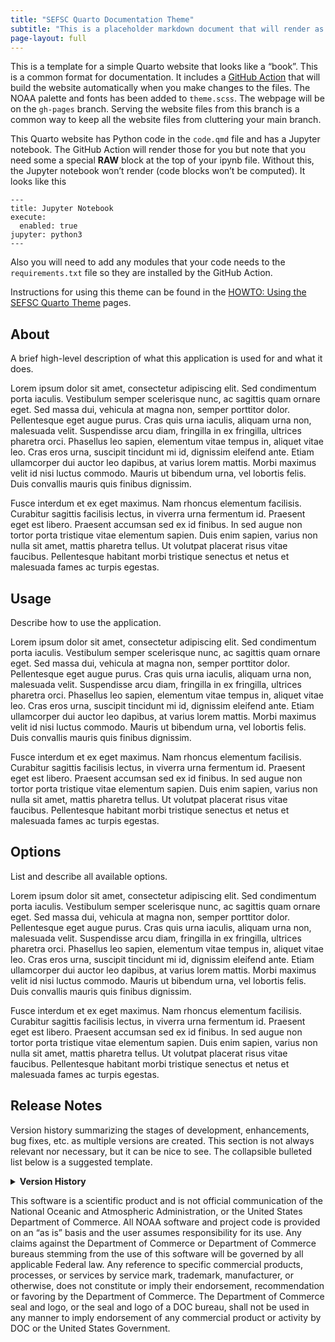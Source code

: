 ```yaml
---
title: "SEFSC Quarto Documentation Theme"
subtitle: "This is a placeholder markdown document that will render as the index.html page for the documentation site. Replace content as desired."
page-layout: full
---
```


This is a template for a simple Quarto website that looks like a "book". This is a common format for documentation. It includes a [GitHub Action](https://github.com/nmfs-opensci/NOAA-quarto-simple-python/blob/main/.github/workflows/render-and-publish.yml) that will build the website automatically when you make changes to the files. The NOAA palette and fonts has been added to `theme.scss`. The webpage will be on the `gh-pages` branch. Serving the website files from this branch is a common way to keep all the website files from cluttering your main branch. 

This Quarto website has Python code in the `code.qmd` file and has a Jupyter notebook. The GitHub Action will render those for you but note that you need some a special **RAW** block at the top of your ipynb file. Without this, the Jupyter notebook won't render (code blocks won't be computed). It looks like this
```
---
title: Jupyter Notebook
execute:
  enabled: true
jupyter: python3
---
```
Also you will need to add any modules that your code needs to the `requirements.txt` file so they are installed by the GitHub Action.

Instructions for using this theme can be found in the [HOWTO: Using the SEFSC Quarto Theme](/content/howto/setup.qmd) pages.

## About

A brief high-level description of what this application is used for and what it does.

Lorem ipsum dolor sit amet, consectetur adipiscing elit. Sed condimentum porta iaculis. Vestibulum semper scelerisque nunc, ac sagittis quam ornare eget. Sed massa dui, vehicula at magna non, semper porttitor dolor. Pellentesque eget augue purus. Cras quis urna iaculis, aliquam urna non, malesuada velit. Suspendisse arcu diam, fringilla in ex fringilla, ultrices pharetra orci. Phasellus leo sapien, elementum vitae tempus in, aliquet vitae leo. Cras eros urna, suscipit tincidunt mi id, dignissim eleifend ante. Etiam ullamcorper dui auctor leo dapibus, at varius lorem mattis. Morbi maximus velit id nisi luctus commodo. Mauris ut bibendum urna, vel lobortis felis. Duis convallis mauris quis finibus dignissim.

Fusce interdum et ex eget maximus. Nam rhoncus elementum facilisis. Curabitur sagittis facilisis lectus, in viverra urna fermentum id. Praesent eget est libero. Praesent accumsan sed ex id finibus. In sed augue non tortor porta tristique vitae elementum sapien. Duis enim sapien, varius non nulla sit amet, mattis pharetra tellus. Ut volutpat placerat risus vitae faucibus. Pellentesque habitant morbi tristique senectus et netus et malesuada fames ac turpis egestas.

## Usage

Describe how to use the application.

Lorem ipsum dolor sit amet, consectetur adipiscing elit. Sed condimentum porta iaculis. Vestibulum semper scelerisque nunc, ac sagittis quam ornare eget. Sed massa dui, vehicula at magna non, semper porttitor dolor. Pellentesque eget augue purus. Cras quis urna iaculis, aliquam urna non, malesuada velit. Suspendisse arcu diam, fringilla in ex fringilla, ultrices pharetra orci. Phasellus leo sapien, elementum vitae tempus in, aliquet vitae leo. Cras eros urna, suscipit tincidunt mi id, dignissim eleifend ante. Etiam ullamcorper dui auctor leo dapibus, at varius lorem mattis. Morbi maximus velit id nisi luctus commodo. Mauris ut bibendum urna, vel lobortis felis. Duis convallis mauris quis finibus dignissim.

Fusce interdum et ex eget maximus. Nam rhoncus elementum facilisis. Curabitur sagittis facilisis lectus, in viverra urna fermentum id. Praesent eget est libero. Praesent accumsan sed ex id finibus. In sed augue non tortor porta tristique vitae elementum sapien. Duis enim sapien, varius non nulla sit amet, mattis pharetra tellus. Ut volutpat placerat risus vitae faucibus. Pellentesque habitant morbi tristique senectus et netus et malesuada fames ac turpis egestas.

## Options

List and describe all available options.

Lorem ipsum dolor sit amet, consectetur adipiscing elit. Sed condimentum porta iaculis. Vestibulum semper scelerisque nunc, ac sagittis quam ornare eget. Sed massa dui, vehicula at magna non, semper porttitor dolor. Pellentesque eget augue purus. Cras quis urna iaculis, aliquam urna non, malesuada velit. Suspendisse arcu diam, fringilla in ex fringilla, ultrices pharetra orci. Phasellus leo sapien, elementum vitae tempus in, aliquet vitae leo. Cras eros urna, suscipit tincidunt mi id, dignissim eleifend ante. Etiam ullamcorper dui auctor leo dapibus, at varius lorem mattis. Morbi maximus velit id nisi luctus commodo. Mauris ut bibendum urna, vel lobortis felis. Duis convallis mauris quis finibus dignissim.

Fusce interdum et ex eget maximus. Nam rhoncus elementum facilisis. Curabitur sagittis facilisis lectus, in viverra urna fermentum id. Praesent eget est libero. Praesent accumsan sed ex id finibus. In sed augue non tortor porta tristique vitae elementum sapien. Duis enim sapien, varius non nulla sit amet, mattis pharetra tellus. Ut volutpat placerat risus vitae faucibus. Pellentesque habitant morbi tristique senectus et netus et malesuada fames ac turpis egestas.

## Release Notes

Version history summarizing the stages of development, enhancements, bug fixes, etc. as multiple versions are created. This section is not always relevant nor necessary, but it can be nice to see. The collapsible bulleted list below is a suggested template.

<details>
  <summary>
    <b> Version History </b>
  </summary>
  <ul>
    <li> <b>Version 1.0</b> (Sep 2023): Initial version </li>
    <li> <b>Version 1.1</b> (Mon YYYY): Revised to include:
      <ul>
        <li> Lorem ipsum dolor sit amet, consectetur adipiscing elit. Sed condimentum porta iaculis. Vestibulum semper scelerisque nunc, ac sagittis quam ornare eget. Sed massa dui, vehicula at magna non, semper porttitor dolor. Pellentesque eget augue purus. </li>
        <li> Cras quis urna iaculis, aliquam urna non, malesuada velit. Suspendisse arcu diam, fringilla in ex fringilla, ultrices pharetra orci. Phasellus leo sapien, elementum vitae tempus in, aliquet vitae leo. Cras eros urna, suscipit tincidunt mi id, dignissim eleifend ante. </li> 
        <li> Etiam ullamcorper dui auctor leo dapibus, at varius lorem mattis. Morbi maximus velit id nisi luctus commodo. Mauris ut bibendum urna, vel lobortis felis. Duis convallis mauris quis finibus dignissim. </li>
      </ul> </li>
    <li> <b>Version 2.0</b> (Mon YYYY): Fusce interdum et ex eget maximus. Nam rhoncus elementum facilisis. Curabitur sagittis facilisis lectus, in viverra urna fermentum id. Praesent eget est libero. Praesent accumsan sed ex id finibus. In sed augue non tortor porta tristique vitae elementum sapien. Duis enim sapien, varius non nulla sit amet, mattis pharetra tellus. Ut volutpat placerat risus vitae faucibus. Pellentesque habitant morbi tristique senectus et netus et malesuada fames ac turpis egestas. </li>
  </ul>
</details>

:::{.callout-important}
This software is a scientific product and is not official communication of the National Oceanic and Atmospheric Administration, or the United States Department of Commerce. All NOAA software and project code is provided on an "as is" basis and the user assumes responsibility for its use. Any claims against the Department of Commerce or Department of Commerce bureaus stemming from the use of this software will be governed by all applicable Federal law. Any reference to specific commercial products, processes, or services by service mark, trademark, manufacturer, or otherwise, does not constitute or imply their endorsement, recommendation or favoring by the Department of Commerce. The Department of Commerce seal and logo, or the seal and logo of a DOC bureau, shall not be used in any manner to imply endorsement of any commercial product or activity by DOC or the United States Government.
:::